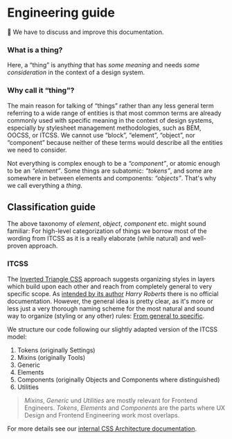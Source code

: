 
<Meta title="Guides/Engineering guide" />

# Engineering guide

🚧 We have to discuss and improve this documentation.

### What is a thing?

Here, a “thing” is any*thing* that has _some meaning_ and needs _some consideration_ in the
context of a design system.

### Why call it “thing”?

The main reason for talking of “things” rather than any less general term referring to a wide range of entities
is that most common terms are already commonly used with specific meaning in the context of design systems,
especially by stylesheet management methodologies, such as BEM, OOCSS, or ITCSS. We cannot use “block”, “element”, “object”, nor
“component” because neither of these terms would describe all the entities we need to consider.

Not everything is complex enough to be a _“component”_, or atomic enough to be an _“element”_.
Some things are subatomic: _“tokens”_, and some are somewhere in between elements and components: _“objects”_.
That's why we call everything a _thing_.

## Classification guide

The above taxonomy of _element_, _object_, _component_ etc. might sound familiar: For high-level categorization
of things we borrow most of the wording from ITCSS as it is
a really elaborate (while natural) and well-proven approach.

### ITCSS

The [Inverted Triangle CSS](https://www.creativebloq.com/web-design/manage-large-css-projects-itcss-101517528)
approach suggests organizing styles in layers which build upon each other and reach from completely general to
very specific scope. As [intended by its author](https://csswizardry.com/2018/11/itcss-and-skillshare/)
_Harry Roberts_ there is no official documentation. However, the general idea is pretty clear, as it's more or
less just a very thorough naming scheme for the most natural and sound way to organize (styling or any other)
rules: [From general to specific](https://en.wikipedia.org/wiki/Hierarchy#Containment_hierarchy).

We structure our code following our slightly adapted version of the ITCSS model:

1. Tokens (originally Settings)
2. Mixins (originally Tools)
3. Generic
4. Elements
5. Components (originally Objects and Components where distinguished)
6. Utilities

> _Mixins_, _Generic_ und _Utilities_ are mostly relevant for Frontend Engineers. _Tokens_, _Elements_ and _Components_ are the parts where UX Design and Frontend Engineering work most overlaps.

For more details see our [internal CSS Architecture documentation](https://github.com/betterplace/all_you_need_to_know/blob/main/conventions/frontend_coding_conventions.md#css-architecture-itcss).
